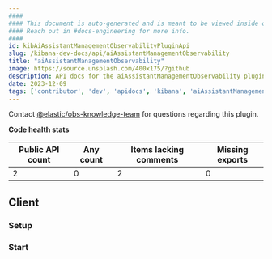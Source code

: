 ```yaml
---
####
#### This document is auto-generated and is meant to be viewed inside our experimental, new docs system.
#### Reach out in #docs-engineering for more info.
####
id: kibAiAssistantManagementObservabilityPluginApi
slug: /kibana-dev-docs/api/aiAssistantManagementObservability
title: "aiAssistantManagementObservability"
image: https://source.unsplash.com/400x175/?github
description: API docs for the aiAssistantManagementObservability plugin
date: 2023-12-09
tags: ['contributor', 'dev', 'apidocs', 'kibana', 'aiAssistantManagementObservability']
---
```




Contact [@elastic/obs-knowledge-team](https://github.com/orgs/elastic/teams/obs-knowledge-team) for questions regarding this plugin.

**Code health stats**

| Public API count  | Any count | Items lacking comments | Missing exports |
|-------------------|-----------|------------------------|-----------------|
| 2 | 0 | 2 | 0 |

## Client

### Setup
<DocDefinitionList data={[aiAssistantManagementObservabilityObj.client.setup]}/>

### Start
<DocDefinitionList data={[aiAssistantManagementObservabilityObj.client.start]}/>

